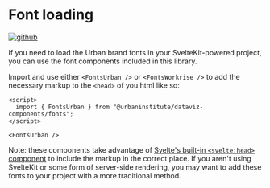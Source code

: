 
<Meta title="Theming/Fonts" />

# Font loading

[![github](https://badgen.net/badge/icon/GitHub?icon=github&label)](https://github.com/UrbanInstitute/dataviz-components/tree/b02e4223ae34b4d0c5d4e2b0ef30bde606801806/src/lib/Fonts)

If you need to load the Urban brand fonts in your SvelteKit-powered project, you can use the font components included in this library.

Import and use either `<FontsUrban />` or `<FontsWorkrise />` to add the necessary markup to the `<head>` of you html like so:

```svelte
<script>
  import { FontsUrban } from "@urbaninstitute/dataviz-components/fonts";
</script>

<FontsUrban />
```

Note: these components take advantage of [Svelte's built-in `<svelte:head>` component](https://svelte.dev/docs/special-elements#svelte-head) to include the markup in the correct place. If you aren't using SvelteKit or some form of server-side rendering, you may want to add these fonts to your project with a more traditional method.
